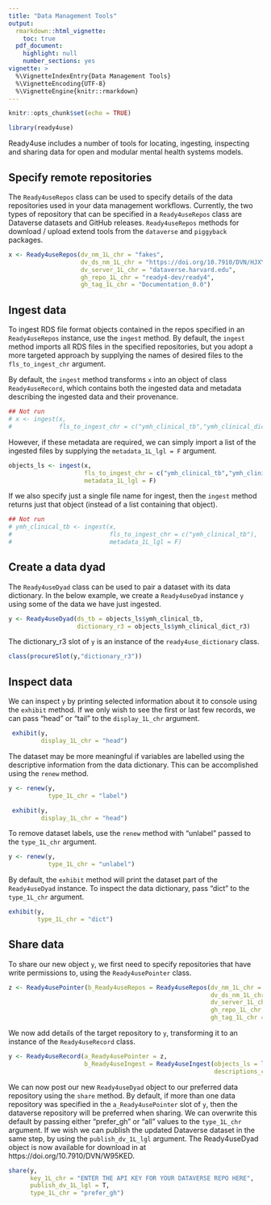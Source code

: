 ```yaml
---
title: "Data Management Tools"
output: 
  rmarkdown::html_vignette:
    toc: true
  pdf_document:
    highlight: null
    number_sections: yes
vignette: >
  %\VignetteIndexEntry{Data Management Tools}
  %\VignetteEncoding{UTF-8}
  %\VignetteEngine{knitr::rmarkdown}
---
```

```r
knitr::opts_chunk$set(echo = TRUE)
```
```r
library(ready4use)
```
Ready4use includes a number of tools for locating, ingesting, inspecting and sharing data for open and modular mental health systems models. 

## Specify remote repositories
The `Ready4useRepos` class can be used to specify details of the data repositories used in your data management workflows. Currently, the two types of repository that can be specified in a `Ready4useRepos` class are Dataverse datasets and GitHub releases. `Ready4useRepos` methods for download / upload extend tools from the `dataverse` and `piggyback` packages.

```r
x <- Ready4useRepos(dv_nm_1L_chr = "fakes",
                    dv_ds_nm_1L_chr = "https://doi.org/10.7910/DVN/HJXYKQ",
                    dv_server_1L_chr = "dataverse.harvard.edu",
                    gh_repo_1L_chr = "ready4-dev/ready4",
                    gh_tag_1L_chr = "Documentation_0.0")
```

## Ingest data
To ingest RDS file format objects contained in the repos specified in an `Ready4useRepos` instance, use the `ingest` method. By default, the `ingest` method imports all RDS files in the specified repositories, but you adopt a more targeted approach by supplying the names of desired files to the `fls_to_ingest_chr` argument. 

By default, the `ingest` method transforms `x` into an object of class `Ready4useRecord`, which contains both the ingested data and metadata describing the ingested data and their provenance. 

```r
## Not run
# x <- ingest(x,
#             fls_to_ingest_chr = c("ymh_clinical_tb","ymh_clinical_dict_r3"))
```

However, if these metadata are required, we can simply import a list of the ingested files by supplying the `metadata_1L_lgl = F` argument.

```r
objects_ls <- ingest(x,
                     fls_to_ingest_chr = c("ymh_clinical_tb","ymh_clinical_dict_r3"),
                     metadata_1L_lgl = F)
```

If we also specify just a single file name for ingest, then the `ingest` method returns just that object (instead of a list containing that object).

```r
## Not run
# ymh_clinical_tb <- ingest(x,
#                           fls_to_ingest_chr = c("ymh_clinical_tb"),
#                           metadata_1L_lgl = F)
```

## Create a data dyad
The `Ready4useDyad` class can be used to pair a dataset with its data dictionary. In the below example, we create a `Ready4useDyad` instance `y` using some of the data we have just ingested.

```r
y <- Ready4useDyad(ds_tb = objects_ls$ymh_clinical_tb,
                   dictionary_r3 = objects_ls$ymh_clinical_dict_r3)
```

The dictionary_r3 slot of `y` is an instance of the `ready4use_dictionary` class.

```r
class(procureSlot(y,"dictionary_r3"))
```

## Inspect data
We can inspect `y` by printing selected information about it to console using the `exhibit` method. If we only wish to see the first or last few records, we can pass "head" or "tail" to the `display_1L_chr` argument.

```r
 exhibit(y,
         display_1L_chr = "head")
```

The dataset may be more meaningful if variables are labelled using the descriptive information from the data dictionary. This can be accomplished using the `renew` method.

```r
y <- renew(y,
           type_1L_chr = "label")
```

```r
 exhibit(y,
         display_1L_chr = "head")
```

To remove dataset labels, use the `renew` method with "unlabel" passed to the `type_1L_chr` argument.

```r
y <- renew(y,
           type_1L_chr = "unlabel")
```

By default, the `exhibit` method will print the dataset part of the `Ready4useDyad` instance. To inspect the data dictionary, pass "dict" to the `type_1L_chr` argument.

```r
exhibit(y,
        type_1L_chr = "dict")
```

## Share data
To share our new object `y`, we first need to specify repositories that have write permissions to, using the `Ready4usePointer` class.

```r
z <- Ready4usePointer(b_Ready4useRepos = Ready4useRepos(dv_nm_1L_chr = "fakes",
                                                        dv_ds_nm_1L_chr = "https://doi.org/10.7910/DVN/W95KED",
                                                        dv_server_1L_chr = "dataverse.harvard.edu",
                                                        gh_repo_1L_chr = "ready4-dev/ready4use",
                                                        gh_tag_1L_chr = "Documentation_0.0"))
```

We now add details of the target repository to `y`, transforming it to an instance of the `Ready4useRecord` class.

```r
y <- Ready4useRecord(a_Ready4usePointer = z,
                     b_Ready4useIngest = Ready4useIngest(objects_ls = list(ymh_clinical_dyad_r4 = y),
                                                         descriptions_chr = c("An example of a Ready4useDyad - a dataset and data dictionary pair. Note this example uses fake data")))
```

We can now post our new `Ready4useDyad` object to our preferred data repository using the `share` method. By default, if more than one data repository was specified in the `a_Ready4usePointer` slot of `y`, then the dataverse repository will be preferred when sharing. We can overwrite this default by passing either "prefer_gh" or "all" values to the `type_1L_chr` argument. If we wish we can publish the updated Dataverse dataset in the same step, by using the `publish_dv_1L_lgl` argument. The Ready4useDyad object is now available for download in at https://doi.org/10.7910/DVN/W95KED.

```r
share(y,
      key_1L_chr = "ENTER THE API KEY FOR YOUR DATAVERSE REPO HERE",
      publish_dv_1L_lgl = T,
      type_1L_chr = "prefer_gh")
```
